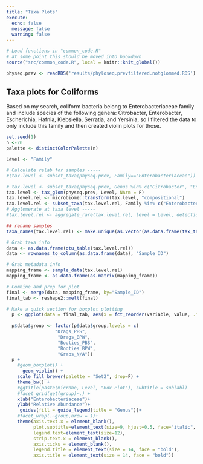 ```yaml
---
title: "Taxa Plots"
execute:
  echo: false
  message: false
  warning: false
---
```


```r
# Load functions in "common_code.R"
# at some point this should be moved into bookdown
source("src/common_code.R", local = knitr::knit_global())
```

```r
physeq.prev <- readRDS('results/phyloseq.prevfiltered.notglommed.RDS')
```


## Taxa plots for Coliforms

Based on my search, coliform bacteria belong to Enterobacteriaceae family and include species of the following genera: Citrobacter, Enterobacter, Escherichia, Hafnia, Klebsiella, Serratia, and Yersinia, so I filtered the data to only include this family and then created violin plots for those.

```r

set.seed(1)
n <-20 
palette <- distinctColorPalette(n)

Level <- "Family"

# Calculate relab for samples -----
#(tax.level <- subset_taxa(physeq.prev, Family=="Enterobacteriaceae"))

# tax.level <- subset_taxa(physeq.prev, Genus %in% c("Citrobacter", "Enterobacter", "Escherichia", "Hafnia", "Klebsiella", "Serratia", "Yersinia"))
tax.level <- tax_glom(physeq.prev, Level, NArm = F)
tax.level.rel <- microbiome::transform(tax.level, "compositional")
tax.level.rel <- subset_taxa(tax.level.rel, Family %in% c("Enterobacteriaceae"))
# Agglomerate at taxa level -----
#tax.level.rel <- aggregate_rare(tax.level.rel, level = Level, detection = 0.1/100, prevalence = 5/100)

## rename samples
taxa_names(tax.level.rel) <- make.unique(as.vector(as.data.frame(tax_table(tax.level.rel))[[Level]]))

# Grab taxa info
data <- as.data.frame(otu_table(tax.level.rel))
data <- rownames_to_column(as.data.frame(data), "Sample_ID")

# Grab metadata info
mapping_frame <- sample_data(tax.level.rel)
mapping_frame <- as.data.frame(as.matrix(mapping_frame))

# Combine and prep for plot
final <- merge(data, mapping_frame, by="Sample_ID")
final_tab <- reshape2::melt(final)

# Make a quick section for boxplot plotting
  p <- ggplot(data = final_tab, aes(x = fct_reorder(variable, value, .fun = median, .desc =TRUE), y=value, fill = group)) 
  
  p$data$group <- factor(p$data$group,levels = c(
                  "Drags_PBS",
                   "Drags_BPW",
                   "Booties_PBS",
                   "Booties_BPW", 
                   "Grabs_N/A"))
  p + 
    #geom_boxplot() + 
      geom_violin() + 
    scale_fill_brewer(palette = "Set2", drop=F) +
    theme_bw() + 
    #ggtitle(paste(microbe, Level, "Box Plot"), subtitle = sublabl) 
    #facet_grid(get(group)~.) + 
    xlab("Enterobacteriaceae")+
    ylab("Relative Abundance")+
     guides(fill = guide_legend(title = "Genus"))+
    #facet_wrap(.~group,nrow = 1)+
    theme(axis.text.x = element_blank(),
          plot.subtitle=element_text(size=9, hjust=0.5, face="italic", color="black"),
          legend.text=element_text(size=12),
          strip.text.x = element_blank(),
          axis.ticks = element_blank(),
          legend.title = element_text(size = 14, face = "bold"),
          axis.title = element_text(size = 14, face = "bold"))

```

